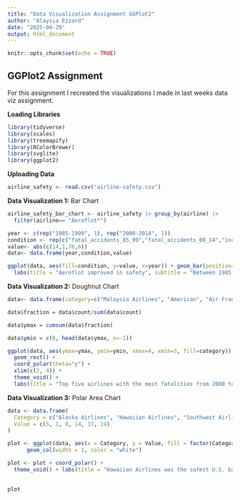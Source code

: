 ```yaml
---
title: "Data Visualization Assignment GGPlot2"
author: "Alaysia Ezzard"
date: "2025-04-29"
output: html_document
---
```


```r
knitr::opts_chunk$set(echo = TRUE)
```

## GGPlot2 Assignment

For this assignment I recreated the visualizations I made in last weeks data viz assignment.

**Loading Libraries**

```r
library(tidyverse)
library(scales)
library(treemapify)
library(RColorBrewer)
library(svglite)
library(ggplot2)
```

**Uploading Data**

```r
airline_safety <- read.csv("airline-safety.csv") 
```

**Data Visualization 1:** Bar Chart

```r
airline_safety_bar_chart <- airline_safety |> group_by(airline) |> 
  filter(airline== "Aeroflot*")
```

```r
year <- c(rep("1985-1999", 1), rep("2000-2014", 1))
condition <- rep(c("fatal_accidents_85_99","fatal_accidents_00_14","incidents_85_99","incidents_00_`14"),1)
value<- abs(c(14,1,76,6))
data<- data.frame(year,condition,value)
```

```r
ggplot(data, aes(fill=condition, y=value, x=year)) + geom_bar(position="stack", stat="identity")+ 
  labs(title = "Aeroflot improved in safety", subtitle = "Between 1985 and 1999, Aeroflot had the highest number of incidents out of all airlines for those years at 76, with 14 of those being fatal. Between 2000 and 2014, the airline had six incidents, with one being fatal.", caption = "Source: FiveThirtyEight \n by Alaysia Ezzard")
```

**Data Visualization 2:** Doughnut Chart

```r
data<- data.frame(category=c("Malaysia Airlines", "American", "Air France", "Kenya Airways","China Airlines"), count=c(537,416,337,283,225))

data$fraction = data$count/sum(data$count)

data$ymax = cumsum(data$fraction)

data$ymin = c(0, head(data$ymax, n=-1))

ggplot(data, aes(ymax=ymax, ymin=ymin, xmax=4, xmin=3, fill=category)) +
  geom_rect() + 
  coord_polar(theta="y") +
  xlim(c(2, 4)) +
  theme_void() + 
  labs(title = "Top five airlines with the most fatalities from 2000 to 2014", subtitle = "From 2000 to 2014, Malaysia Airlines had the most fatalites, though they only had three incidents with two being fatal in those 14 years.", caption = "Source: FiveThirtyEight \n by Alaysia Ezzard")
```

**Data Visualization 3:** Polar Area Chart

```r
data <- data.frame(
  Category = c("Alaska Airlines", "Hawaiian Airlines", "Southwest Airlines", "United", "American", "Delta"), 
  Value = c(5, 1, 8, 14, 17, 24)
)

plot <- ggplot(data, aes(x = Category, y = Value, fill = factor(Category))) +
      geom_col(width = 1, color = "white")

plot <- plot + coord_polar() +
  theme_void() + labs(title = "Hawaiian Airlines was the safest U.S. based airline between 2000 and 2014", subtitle = "Out of the airlines based in the U.S., Hawaiian Airlines only had one incident, which was not fatal, in that 14 year period. Southwest is the only other airline that did not have a fatal incident.", caption = "Source: FiveThirtyEight \n by Alaysia Ezzard")
  

plot
```
